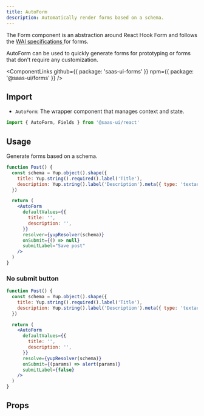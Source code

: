 ```yaml
---
title: AutoForm
description: Automatically render forms based on a schema.
---
```


The Form component is an abstraction around React Hook Form and
follows the [WAI specifications ](https://www.w3.org/WAI/tutorials/forms/) for forms.

AutoForm can be used to quickly generate forms for prototyping or forms that don't require any customization.

<ComponentLinks
  github={{ package: 'saas-ui-forms' }}
  npm={{ package: '@saas-ui/forms' }}
/>

## Import

- `AutoForm`: The wrapper component that manages context and state.

```ts
import { AutoForm, Fields } from '@saas-ui/react'
```

## Usage

Generate forms based on a schema.

```jsx
function Post() {
  const schema = Yup.object().shape({
    title: Yup.string().required().label('Title'),
    description: Yup.string().label('Description').meta({ type: 'textarea' }),
  })

  return (
    <AutoForm
      defaultValues={{
        title: '',
        description: '',
      }}
      resolver={yupResolver(schema)}
      onSubmit={() => null}
      submitLabel="Save post"
    />
  )
}
```

### No submit button

```jsx
function Post() {
  const schema = Yup.object().shape({
    title: Yup.string().required().label('Title'),
    description: Yup.string().label('Description').meta({ type: 'textarea' }),
  })

  return (
    <AutoForm
      defaultValues={{
        title: '',
        description: '',
      }}
      resolve={yupResolver(schema)}
      onSubmit={(params) => alert(params)}
      submitLabel={false}
    />
  )
}
```

## Props

<PropsTable of="AutoForm" />
